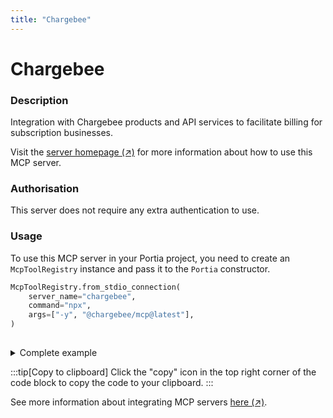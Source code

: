 ```yaml
---
title: "Chargebee"
---
```

<!-- WARNING: This file is auto-generated by generate_tool_docs.py. Do not edit manually. -->


# Chargebee

### Description

Integration with Chargebee products and API services to facilitate billing for subscription businesses.

Visit the [server homepage (↗)](https://github.com/chargebee/agentkit/tree/HEAD/modelcontextprotocol) for more information about how to use this MCP server.

### Authorisation

This server does not require any extra authentication to use.

### Usage

To use this MCP server in your Portia project, you need to create an `McpToolRegistry` instance and pass it to the `Portia` constructor.

```python
McpToolRegistry.from_stdio_connection(
    server_name="chargebee",
    command="npx",
    args=["-y", "@chargebee/mcp@latest"],
)
                    
```

<details>
<summary>Complete example</summary>

Equip your `Portia` instance with the tools from the MCP server, in addition to the default tools from the `DefaultToolRegistry`:

```python
from portia import DefaultToolRegistry, McpToolRegistry, Portia, Config

config = Config.from_default()
tool_registry = DefaultToolRegistry(config) +  McpToolRegistry.from_stdio_connection(
    server_name="chargebee",
    command="npx",
    args=["-y", "@chargebee/mcp@latest"],
)
                    

portia = Portia(config=config, tools=tool_registry)
```

</details>

:::tip[Copy to clipboard]
Click the "copy" icon in the top right corner of the code block to copy the code to your clipboard.
:::

See more information about integrating MCP servers [here (↗)](/mcp-servers).

